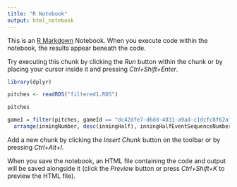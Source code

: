 ```yaml
---
title: "R Notebook"
output: html_notebook
---
```


This is an [R Markdown](http://rmarkdown.rstudio.com) Notebook. When you execute code within the notebook, the results appear beneath the code. 

Try executing this chunk by clicking the *Run* button within the chunk or by placing your cursor inside it and pressing *Ctrl+Shift+Enter*. 
```r
library(dplyr)
```

```r
pitches <- readRDS("filtered1.RDS")
```

```r
pitches
```
```r
game1 = filter(pitches, gameId == "dc42dfe7-d6dd-4831-a9ad-c1dcfc8f62af") %>%
  arrange(inningNumber, desc(inningHalf), inningHalfEventSequenceNumber, hitterPitchCount)
```

Add a new chunk by clicking the *Insert Chunk* button on the toolbar or by pressing *Ctrl+Alt+I*.

When you save the notebook, an HTML file containing the code and output will be saved alongside it (click the *Preview* button or press *Ctrl+Shift+K* to preview the HTML file).

